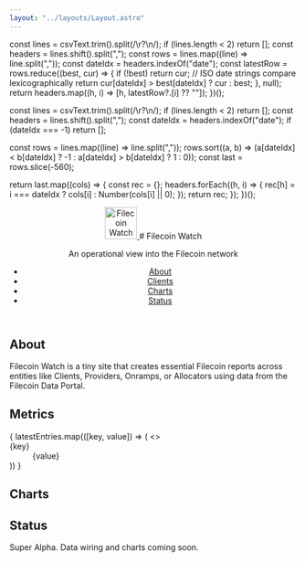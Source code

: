 ```yaml
---
layout: "../layouts/Layout.astro"
---
```



  const lines = csvText.trim().split(/\r?\n/);
  if (lines.length < 2) return [];
  const headers = lines.shift().split(",");
  const rows = lines.map((line) => line.split(","));
  const dateIdx = headers.indexOf("date");
  const latestRow = rows.reduce((best, cur) => {
    if (!best) return cur;
    // ISO date strings compare lexicographically
    return cur[dateIdx] > best[dateIdx] ? cur : best;
  }, null);
  return headers.map((h, i) => [h, latestRow?.[i] ?? ""]);
})();

  const lines = csvText.trim().split(/\r?\n/);
  if (lines.length < 2) return [];
  const headers = lines.shift().split(",");
  const dateIdx = headers.indexOf("date");
  if (dateIdx === -1) return [];

  const rows = lines.map((line) => line.split(","));
  rows.sort((a, b) => (a[dateIdx] < b[dateIdx] ? -1 : a[dateIdx] > b[dateIdx] ? 1 : 0));
  const last = rows.slice(-560);

  return last.map((cols) => {
    const rec = {};
    headers.forEach((h, i) => {
      rec[h] = i === dateIdx ? cols[i] : Number(cols[i] || 0);
    });
    return rec;
  });
})();

<header class="site-header">
  <a href={import.meta.env.BASE_URL} aria-label="Filecoin Watch home">
    <img
      src={import.meta.env.BASE_URL + 'favicon.svg'}
      alt="Filecoin Watch"
      width="56"
      height="56"
      decoding="async"
      loading="eager"
      fetchpriority="high"
    />
  </a>
  # Filecoin Watch

  <p class="subhead">An operational view into the Filecoin network</p>
  <nav aria-label="Primary">
    <ul class="nav">
      <li><a href="#about">About</a></li>
      <li><a href={import.meta.env.BASE_URL + 'clients'}>Clients</a></li>
      <li><a href="#charts">Charts</a></li>
      <li><a href="#status">Status</a></li>
    </ul>
  </nav>
</header>

## About

Filecoin Watch is a tiny site that creates essential Filecoin reports across entities like Clients, Providers, Onramps, or Allocators using data from the Filecoin Data Portal.

## Metrics

<dl class="metrics">
  {
    latestEntries.map(([key, value]) => (
      <>
        <dt>{key}</dt>
        <dd>{value}</dd>
      </>
    ))
  }
</dl>

## Charts

<div class="charts">
  <LineChart data={series} x="date" y="unique_deal_making_clients" label="Unique deal-making clients" />
  <LineChart data={series} x="date" y="unique_deal_making_providers" label="Unique deal-making providers" />
  <LineChart data={series} x="date" y="clients_with_active_deals" label="Clients with active deals" />
  <LineChart data={series} x="date" y="providers_with_active_deals" label="Providers with active deals" />
  <LineChart data={series} x="date" y="providers_with_power" label="Providers with power" />
  </div>

## Status

Super Alpha. Data wiring and charts coming soon.
